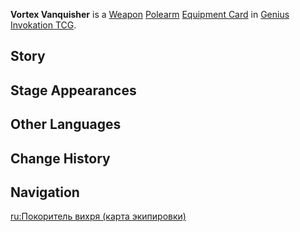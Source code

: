 {{About|the [[Genius Invokation TCG]] Equipment Card|the [[Polearm]]|Vortex Vanquisher}}
{{Genius Invokation TCG Infobox
|title     = Vortex Vanquisher
|id        = 311404
|image     = Vortex Vanquisher Equipment Card.png
|type      = Equipment Card
|group     = Weapon;Polearm
|effect    = '''The character deals +1 DMG.'''<br>When your active character is protected by a Shield Character Status or a Shield Combat Status, you deal +1 DMG.<br>'''After the character uses an Elemental Skill:''' If you have a Combat Status that grants a Shield on your side, add 1 Shield point to that Combat Status. (Once per Round)

|matching  = 3
|source1   = {{Sold By}}
}}
'''Vortex Vanquisher''' is a [[Weapon Card|Weapon]] [[Polearm Card|Polearm]] [[Equipment Card]] in [[Genius Invokation TCG]].

==Story==
{{Description|Folklore spoke of a vast shadow entrenched in the depths of the ocean capable of swallowing passing warships...<br>At tale's end, they believe that Rex Lapis once wielded a spear that pierced the rainbow, pinning the churning vortex that had once terrorized the oceans in the center of the deep sea.|title=Golden Majesty: Vortex Vanquisher}}

==Stage Appearances==
{{Genius Invokation TCG Stage Appearances}}

==Other Languages==
{{Other Languages|Vortex Vanquisher;1#0}}

==Change History==
{{Change History|3.7}}

==Navigation==
{{Genius Invokation TCG Navbox|Equipment Card}}

[[ru:Покоритель вихря (карта экипировки)]]